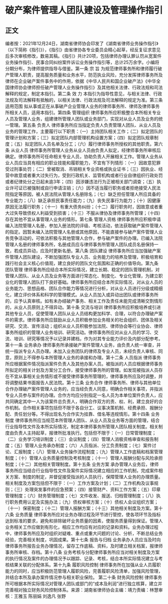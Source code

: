 # 破产案件管理人团队建设及管理操作指引
## 正文
编者按：2021年12月24日，湖南省律师协会印发了《湖南省律师业务操作指引》（以下简称《指引》），《指引》由省律协各专业委员会精心起草，经反复征求意见后多次审核修改，数易其稿。《指引》共计20项，包括律师办理认罪认罚从宽案件业务操作指引、民事合同纠纷案件诉讼业务操作指引等，总计25万余字。小编将分期分布，为律师提供指导与借鉴。第一条  宗 旨 为规范律师事务所和律师履行破产管理人职责，提高服务质量和业务水平，防范执业风险，充分发挥律师事务所及律师在企业破产案件事务中的作用，依据《中华人民共和国企业破产法》《中华全国律师协会律师担任破产管理人业务操作指引》及其他相关法律、行政法规和司法解释的规定，制定本指引。第二条  效 力 本指引为指导性意见，与相关法律、行政法规及司法解释有抵触的，以相关法律、行政法规及司法解释的规定为准。第三条  适用范围 拟从事或正在从事破产企业管理人业务的律师事务所、律师及律师事务所相关人员，适用本指引。第四条  管理组织 律师事务所应积极整合本所相关专业人员及管理人业务，组建律所管理人团队或业务部门，实现对从业人员及业务的统一管理。第五条  负责人 律师事务所应当指定负责人负责管理人团队、从业人员及业务的管理工作，主要履行以下职责：（一）主持团队相关工作；（二）拟定团队的管理计划和方案；（三）拟定团队内部管理机构设置方案；（四）拟定团队规章制度；（五）拟定团队人员名单及分工；（六）履行律师事务所授权的其他职责。第六条  从业人员 律师事务所管理人业务从业人员由负责人拟定，经律师事务所审核后确定。律师事务所可任命相关专业人员，协助负责人开展相关工作。管理人业务从业人员应当具有相应的职业技能和履职能力，不宜有下列情形：（一）因故意犯罪受过刑事处罚；（二）曾被取消、吊销相关专业资格或执业证书；（三）因执业、经营中故意或者重大过失行为，受到行政机关、监管机构或者行业自律组织行政处罚或者纪律处分之日起未逾3年；（四）因涉嫌违法行为正被相关部门调查；（五）执业许可证已被强制或自行申请注销；（六）因不适当履行职务或者拒绝接受人民法院指定等原因，被人民法院从管理人名册除名；（七）缺乏担任管理人所应具备的专业能力；（八）缺乏承担民事责任能力；（九）丧失民事行为能力；（十）因健康原因无法履行职务；（十一）有重大债务纠纷；（十二）履行职务时，因故意或者重大过失导致债权人利益受到损害；（十三）不服从律协及律师事务所管理；（十四）存在其他不宜从事管理人业务的情形。第七条  管理人资格  律师事务所应积极申请编入法院管理人名册，参加入册法院的评级、考核活动，依法获取破产案件管理人的指定。因暂未编入法院管理人名册或其他原因，不能直接参与破产案件管理人业务竞争活动的，可依法积极与其他管理人合作，参与破产案件的办理。已编入法院管理人名册的律师事务所，名册成员应与律师事务所管理人团队成员名册保持一致，若成员异动，应及时更新名册。第八条  团队建设  律师事务所应当加强破产案件管理人团队建设，不断加强团队专业人员、业务能力的培养及管理，积极培育和践行社会主义核心价值观，建立良好的团队文化氛围和正确的价值导向。第九条  团队管理 律师事务所应结合本所实际情况，建立长期、稳定的团队管理机制，对管理人团队、从业人员及业务等方面进行常态化、制度化、专业化管理，为建立职业化的管理人团队打下良好基础。律师事务所应结合本所实际情况，对从业人员的业务能力、思想品格、团队合作能力等情况进行分析，对从业人员进行分级或精细化，建立评价体系和科学的管理模式。从业人员加入或异动出团队或律师事务所的，应予认真审核。如有未办结破产事务、相关工作及责任未能完成清晰交割情形的，从业人员原则上不得异动。第十条  交流与培训  律师事务所应积极培养或引进其他专业人员，促使管理人团队从业人员结构更加科学、合理，以符合办理破产案件的需求。律师事务所应鼓励从业人员积极参加业务相关的社会组织、团体及相关研究、交流、宣传活动；组织从业人员积极参加法院、律师协会等行业协会、律师事务所组织的管理人业务培训、研究活动。律师事务所应对从业人员的学习、交流、培训、研究等情况予以记录并建档，作为对其专业能力评价及内部分配参考。第十一条  业务承办 律师事务所承接破产案件管理人业务，由负责人统一审查，并统一指派专业人员办理。未加入业务团队的律师及专业人员，未经负责人审核、同意，原则上不得参与本所管理人业务的承接和办理。第十二条  人员指派 律师事务所应根据案件情况指派案件负责人及其他办案人员。被指派的人员应根据律师事务所拟定的相关计划及方案分工合作，接受律师事务所的管理。如发现被指派人员存在不宜从事相关业务情形或不接受律师事务所管理的，律师事务所应及时调整，并将调整结果书面报告人民法院。第十三条  业务合作 律师事务所、律师与其他单位合作办理破产案件管理人业务的，应当经负责人同意，明确合作相关事项，并指派专业人员参与案件的办理。合作方均应分别指定一名人员为本单位案件负责人，应共同确定其中一人为该案件总负责人，明确合作双方的责、权、利，建立良好的合作机制。合作相关事项包括但不限于各自分工、议事决策机制、经费承担、报酬分配、责任划分等。不得出现名为合作实为挂靠、借名等违规情形。第十四条  业务制度  律师事务所应当规范本所管理人团队、从业人员及业务等方面的管理，结合行业指导性文件及本所实际情况，制定本律师事务所管理人团队相关制度。相关制度由负责人主持起草，报律所批准执行。包括但不限于：（一）日常管理制度；（二）业务学习培训制度；（三）会议制度；（四）管理人消极资格审查和报告制度；（五）管理人业务承办制度；（六）人员指派、分工负责制度；（七）案件讨论、汇报制度；（八）管理人业务操作流程制度；（九）管理人工作底稿和档案管理制度；（十）管理人业务质量控制及考核制度；（十一）管理人报酬分配与风险承担制度；（十二）其他相关管理制度。第十五条  业务方案 承办管理人业务后，律师事务所应当结合行业指导性文件及案件实际情况建立相应的工作机制，完成案件相关方案、制度的制定，并督促接受指派的人员执行，保障管理人业务的办理质量。相关制度及方案包括但不限于：（一）工作方案及计划；（二）工作机构及议事规则；（三）处理突发事件的应急预案；（四）接管财产、资料工作方案；（五）印章管理制度；（六）财务管理制度；（七）文件收发、报送、归档管理制度；（八）执行职务费用认定及实施办法；（九）债权审核方案；（十）债权人会议组织方案；（十一）保密制度；（十二）管理人报酬方案；（十三）其他相关制度及方案。第十六条  业务质量 律师事务所应对业务办理过程及环节进行管控，使各项环节及指标达到标准的要求，避免和排除破坏业务质量的因素，使服务质量得到保证。管理人业务相关工作应做到有形化，相应工作均应有对应的记录和资料。业务办理过程中，律师事务所应及时组织对疑难、重点或重大问题的讨论、分析，不断总结业务经验，完善相关制度，巩固成果。第十七条  报告与归档 业务承办人员应当及时向律师事务所报告业务办理情况，留存工作底稿、资料，及时建立相关档案，报律师事务所审核、存档。第十八条  业务考核与分配律师事务所应当对相关制度及方案的执行情况及案件的办理情况予以跟踪、记录、考核，结合本所实际情况建立与考核结果关联的分配体系。第十九条  履职风险控制 律师事务所在加强从业人员履职能力的同时，应当积极防范管理人履职风险，完善履职风险清单，加强风险管理，并结合本所及承办案件情况参与相关职业保险。 第二十条  财务风险控制 律师事务所可根据本所实际情况对管理人团队或部门的“成本及利润”进行独立核算，建立并完善相对独立财务风险控制体系。来源：湖南省律师协会主编：靖力责编：林慧审核：王雅玉 陈丽娟 刘逸凡 张野